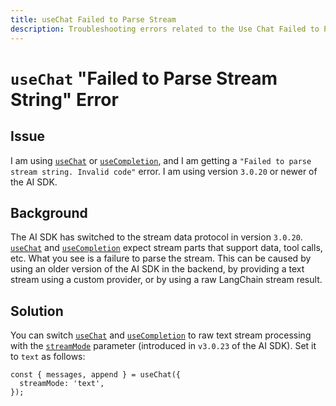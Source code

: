 ```yaml
---
title: useChat Failed to Parse Stream
description: Troubleshooting errors related to the Use Chat Failed to Parse Stream error.
---
```


# `useChat` "Failed to Parse Stream String" Error

## Issue

I am using [`useChat`](/docs/reference/ai-sdk-ui/use-chat) or [`useCompletion`](/docs/reference/ai-sdk-ui/use-completion), and I am getting a `"Failed to parse stream string. Invalid code"` error. I am using version `3.0.20` or newer of the AI SDK.

## Background

The AI SDK has switched to the stream data protocol in version `3.0.20`.
[`useChat`](/docs/reference/ai-sdk-ui/use-chat) and [`useCompletion`](/docs/reference/ai-sdk-ui/use-completion) expect stream parts that support data, tool calls, etc.
What you see is a failure to parse the stream.
This can be caused by using an older version of the AI SDK in the backend, by providing a text stream using a custom provider, or by using a raw LangChain stream result.

## Solution

You can switch [`useChat`](/docs/reference/ai-sdk-ui/use-chat) and [`useCompletion`](/docs/reference/ai-sdk-ui/use-completion) to raw text stream processing with the [`streamMode`](/docs/reference/ai-sdk-ui/use-completion#stream-mode) parameter (introduced in `v3.0.23` of the AI SDK).
Set it to `text` as follows:

```tsx
const { messages, append } = useChat({
  streamMode: 'text',
});
```
